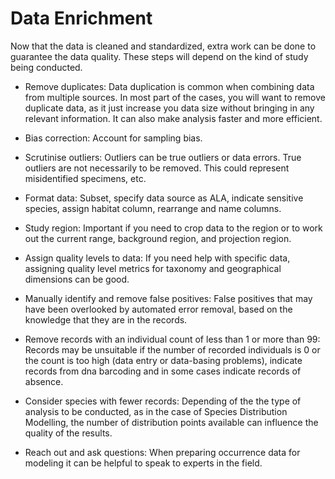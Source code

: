 # Data Enrichment

Now that the data is cleaned and standardized, extra work can be done to guarantee the data quality. These steps will depend on the kind of study being conducted.

-   Remove duplicates: Data duplication is common when combining data from multiple sources. In most part of the cases, you will want to remove duplicate data, as it just increase you data size without bringing in any relevant information. It can also make analysis faster and more efficient.

-   Bias correction: Account for sampling bias.

-   Scrutinise outliers: Outliers can be true outliers or data errors. True outliers are not necessarily to be removed. This could represent misidentified specimens, etc.

-   Format data: Subset, specify data source as ALA, indicate sensitive species, assign habitat column, rearrange and name columns.

-   Study region: Important if you need to crop data to the region or to work out the current range, background region, and projection region.

-   Assign quality levels to data: If you need help with specific data, assigning quality level metrics for taxonomy and geographical dimensions can be good.

-   Manually identify and remove false positives: False positives that may have been overlooked by automated error removal, based on the knowledge that they are in the records.

-   Remove records with an individual count of less than 1 or more than 99: Records may be unsuitable if the number of recorded individuals is 0 or the count is too high (data entry or data-basing problems), indicate records from dna barcoding and in some cases indicate records of absence.

-   Consider species with fewer records: Depending of the the type of analysis to be conducted, as in the case of Species Distribution Modelling, the number of distribution points available can influence the quality of the results.

-   Reach out and ask questions: When preparing occurrence data for modeling it can be helpful to speak to experts in the field.
